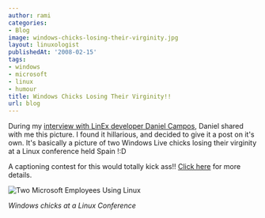 ```yaml
---
author: rami
categories:
- Blog
image: windows-chicks-losing-their-virginity.jpg
layout: linuxologist
publishedAt: '2008-02-15'
tags:
- windows
- microsoft
- linux
- humour
title: Windows Chicks Losing Their Virginity!!
url: blog
---
```


During my [interview with LinEx developer Daniel Campos](/2008/02/07/an-interview-with-spanish-region-extremadura-linux-developer), Daniel shared with me this picture. I found it hillarious, and decided to give it a post on it's own. It's basically a picture of two Windows Live chicks losing their virginity at a Linux conference held Spain !:D


A captioning contest for this would totally kick ass!! [Click here](/2008/02/15/caption-this-and-win) for more details.

![Two Microsoft Employees Using Linux](/assets/images/content/blog/windows-chicks-losing-their-virginity.jpg)

_Windows chicks at a Linux Conference_